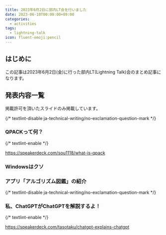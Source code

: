 ```yaml
---
title: 2023年6月2日に部内LT会を行いました
date: 2023-06-10T00:00:00+09:00
categories:
  - activities
tags:
  - lightning-talk
icon: fluent-emoji:pencil
---
```


## はじめに

この記事は2023年6月2日(金)に行った部内LT(Lightning Talk)会のまとめ記事になります。

## 発表内容一覧

掲載許可を頂いたスライドのみ掲載しています。

{/* textlint-disable ja-technical-writing/no-exclamation-question-mark */}

### QPACKって何？

{/* textlint-enable */}

https://speakerdeck.com/sou1118/what-is-qpack

### Windowsはクソ

### アプリ「アルゴリズム図鑑」の紹介

{/* textlint-disable ja-technical-writing/no-exclamation-question-mark */}

### 私、ChatGPTがChatGPTを解説するよ！

{/* textlint-enable */}

https://speakerdeck.com/tasotaku/chatgpt-explains-chatgpt
